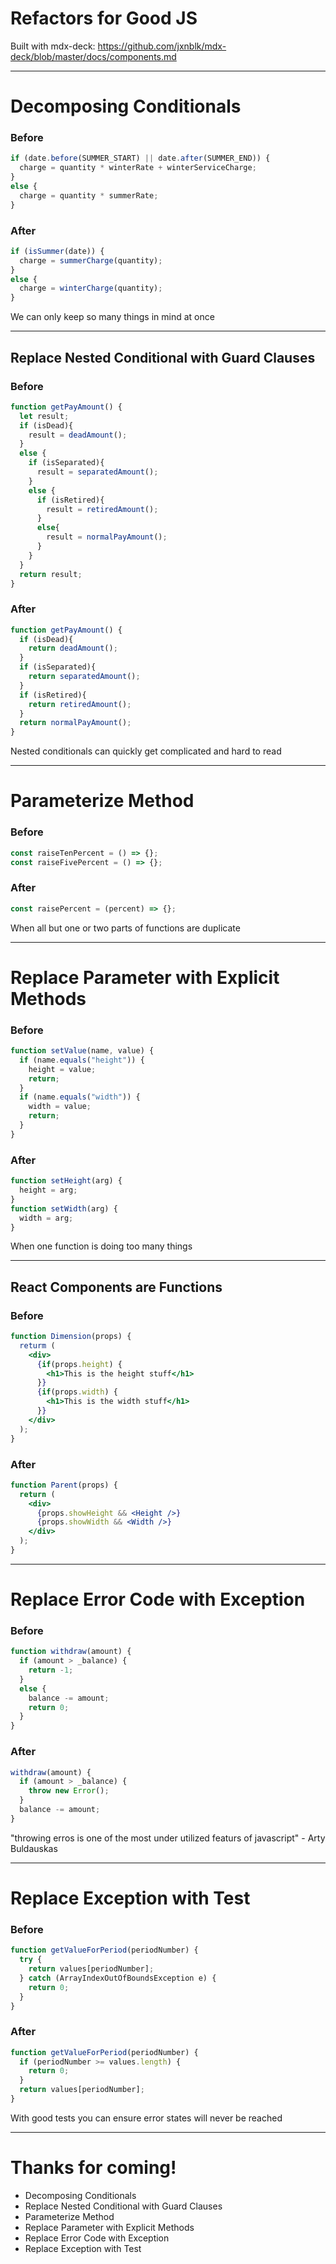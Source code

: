 

# Refactors for Good JS

Built with mdx-deck:  https://github.com/jxnblk/mdx-deck/blob/master/docs/components.md

---


# Decomposing Conditionals

<Appear>
  <div>

### Before

```jsx
if (date.before(SUMMER_START) || date.after(SUMMER_END)) {
  charge = quantity * winterRate + winterServiceCharge;
}
else {
  charge = quantity * summerRate;
}
```

  </div>
  <div>

### After

```jsx
if (isSummer(date)) {
  charge = summerCharge(quantity);
}
else {
  charge = winterCharge(quantity);
}
```

  </div>
</Appear>

<Notes>We can only keep so many things in mind at once</Notes>

---


## Replace Nested Conditional with Guard Clauses

<Appear>
  <div style={{marginRight: '6px'}}>

### Before

```jsx
function getPayAmount() {
  let result;
  if (isDead){
    result = deadAmount();
  }
  else {
    if (isSeparated){
      result = separatedAmount();
    }
    else {
      if (isRetired){
        result = retiredAmount();
      }
      else{
        result = normalPayAmount();
      }
    }
  }
  return result;
}
```

  </div>
  <div>

### After

```jsx
function getPayAmount() {
  if (isDead){
    return deadAmount();
  }
  if (isSeparated){
    return separatedAmount();
  }
  if (isRetired){
    return retiredAmount();
  }
  return normalPayAmount();
}
```


  </div>
</Appear>

<Notes>Nested conditionals can quickly get complicated and hard to read</Notes>

---


# Parameterize Method

<Appear>
  <div>

### Before

```jsx
const raiseTenPercent = () => {};
const raiseFivePercent = () => {};
```

  </div>
  <div>

### After

```jsx
const raisePercent = (percent) => {};
```

  </div>
</Appear>

<Notes>When all but one or two parts of functions are duplicate</Notes>

---


# Replace Parameter with Explicit Methods

<Appear>
  <div style={{marginRight: '20px'}}>

### Before

```jsx
function setValue(name, value) {
  if (name.equals("height")) {
    height = value;
    return;
  }
  if (name.equals("width")) {
    width = value;
    return;
  }
}
```

  </div>
  <div>

### After

```jsx
function setHeight(arg) {
  height = arg;
}
function setWidth(arg) {
  width = arg;
}
```

  </div>
</Appear>

<Notes>When one function is doing too many things</Notes>

---


## React Components are Functions

<Appear>
  <div style={{marginRight: '20px'}}>

### Before

```jsx
function Dimension(props) {
  returm (
    <div>
      {if(props.height) {
        <h1>This is the height stuff</h1>
      }}
      {if(props.width) {
        <h1>This is the width stuff</h1>
      }}
    </div>
  );
}
```

  </div>
  <div>

### After

```jsx
function Parent(props) {
  return (
    <div>
      {props.showHeight && <Height />}
      {props.showWidth && <Width />}
    </div>
  );
}
```

  </div>
</Appear>

---


# Replace Error Code with Exception

<Appear>
  <div>

### Before

```jsx
function withdraw(amount) {
  if (amount > _balance) {
    return -1;
  }
  else {
    balance -= amount;
    return 0;
  }
}
```

  </div>
  <div>

### After

```jsx
withdraw(amount) {
  if (amount > _balance) {
    throw new Error();
  }
  balance -= amount;
}
```

  </div>
</Appear>

<Notes>"throwing erros is one of the most under utilized featurs of javascript" - Arty Buldauskas</Notes>

---


# Replace Exception with Test

<Appear>
  <div>

### Before

```jsx
function getValueForPeriod(periodNumber) {
  try {
    return values[periodNumber];
  } catch (ArrayIndexOutOfBoundsException e) {
    return 0;
  }
}
```

  </div>
  <div>

### After

```jsx
function getValueForPeriod(periodNumber) {
  if (periodNumber >= values.length) {
    return 0;
  }
  return values[periodNumber];
}
```

  </div>
</Appear>

<Notes>With good tests you can ensure error states will never be reached</Notes>

---


# Thanks for coming!

* Decomposing Conditionals
* Replace Nested Conditional with Guard Clauses
* Parameterize Method
* Replace Parameter with Explicit Methods
* Replace Error Code with Exception
* Replace Exception with Test